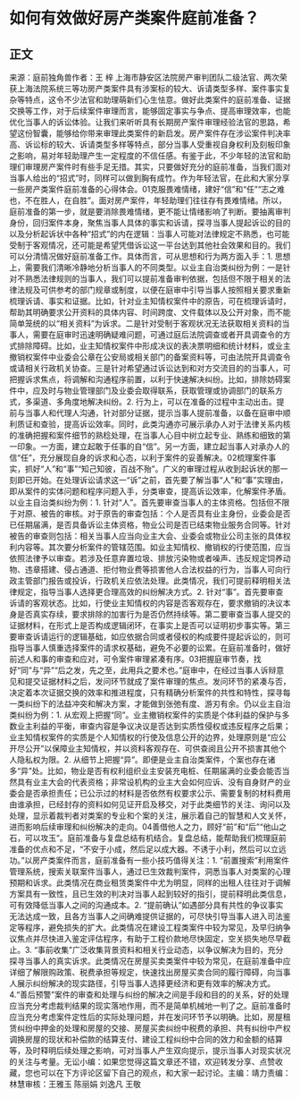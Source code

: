 # 如何有效做好房产类案件庭前准备？
## 正文
来源：庭前独角兽作者：王 梓 上海市静安区法院房产审判团队二级法官、两次荣获上海法院系统三等功房产类案件具有涉案标的较大、诉请类型多样、案件事实复杂等特点，这令不少法官和助理萌新们心生怯意。做好此类案件的庭前准备、证据交换等工作，对于后续案件审理而言，能够固定事实与争点、提高审理效率，也能优化当事人的诉讼体验。让我们来听听具有长期房产案件审理经验法官的思路，希望这份智囊，能够给你带来审理此类案件的新启发。房产案件存在涉讼案件判决率高、诉讼标的较大、诉请类型多样等特点，部分当事人受重视自身权利及刻板印象之影响，易对年轻助理产生一定程度的不信任感。有鉴于此，不少年轻的法官和助理们审理房产案件时有些手足无措。其实，只要做好充分的庭前准备，当我们面对当事人给出的“招式”时，同样可以做到胸有成竹。作为年轻法官，在此和大家分享一些房产类案件庭前准备的心得体会。01克服畏难情绪，建好“信”和“任”“志之难也，不在胜人，在自胜”。面对房产案件，年轻助理们往往存有畏难情绪。所以，庭前准备的第一步，就是要消除畏难情绪，更不能让情绪影响了判断。要抽离审判身份，回归案件本身，聚焦当事人具体的事实和诉请，探寻当事人提起诉讼的目的以及分析起诉状中各种“招式”的内在逻辑：当事人可能对法律规定不熟悉，也可能受制于客观情况，还可能是希望凭借诉讼这一平台达到其他社会效果和目的。我们可以分清情况做好庭前准备工作。具体而言，可从思想和行为两方面入手：1. 思想上，需要我们清晰冷静地分析当事人的不同类型。以业主自治类纠纷为例：一是针对不熟悉法律规则的当事人，我们可以提前准备审判依据，包括但不限于相关的法律法规及可供参考的部门规章或制度，以便在庭审中引导当事人按照相关要求重新梳理诉请、事实和证据。比如，针对业主知情权案件中的原告，可在梳理诉请时，帮助其明确要求公开资料的具体内容、时间跨度、文件载体以及公开对象，而不能简单笼统的以“相关资料”为诉求。二是针对受制于客观状况无法获取相关资料的当事人，需要在庭审时迅速明确疑难问题，可通过庭后法院调查或者开具调查令的方式排除障碍。比如，业主知情权案件中形成决议的表决票明细和统计材料，或业主撤销权案件中业委会公章在公安局或相关部门的备案资料等，可由法院开具调查令或请相关行政机关协查。三是针对希望通过诉讼达到和对方交流目的的当事人，可把握诉求焦点，将调解和沟通程序前置，以利于快速解决纠纷。比如，排除妨碍案件中，应及时与物业管理部门及业委会取得联系，获取管理或协调部门的联系方式，多渠道、多角度地解决纠纷。2. 行为上，可以在准备的过程中主动出击。提前与当事人和代理人沟通，针对部分证据，提示当事人提前准备，以备在庭审中顺利质证和查验，提高诉讼效率。同时，此类沟通亦可展示承办人对于法律关系内核的准确把握和案件细节的熟稔处理，在当事人心目中树立起专业、熟练和细致的第一印象。一方面，建立起敢于任事的自“信”。另一方面，建立起当事人对承办人的信“任”，充分展现自身的诉求和心态，以利于案件的妥善解决。02梳理案件事实，抓好“人”和“事”“知己知彼，百战不殆”。广义的审理过程从收到起诉状的那一刻即已开始。在处理诉讼请求这一“诉”之前，首先要了解当事“人”和“事”实理由，即从案件的实体问题和程序问题入手，分类审查，提高诉讼效率，化解案件矛盾。以业主自治类纠纷为例：1. 针对“人”。首先要审查当事人的主体资格。包括但不限于对原、被告的审核。对于原告的审查包括：个人是否具有业主身份，业委会是否已任期届满，是否具备诉讼主体资格，物业公司是否已结束物业服务合同等。针对被告的审查则包括：相关当事人应当向业主大会、业委会或物业公司主张的具体权利内容等。其次要分析案件的管辖范围。如业主知情权、撤销权的行使范围，应当依照法律予以审查。若涉及任意弃置垃圾、排放污染物或者噪声、违反规定饲养动物、违章搭建、侵占通道、拒付物业费等损害他人合法权益的行为，当事人可向行政主管部门报告或投诉，行政机关应依法处理。此类情况，我们可提前释明相关法律规定，指导当事人选择更合理高效的纠纷解决方式。2. 针对“事”。首先要审查诉请的客观状态。比如，行使业主知情权的内容是否客观存在，要求撤销的决议本身是否真实存续，要求排除的加害行为是否仍然持续等。第二要审查当事人提交的证据材料，在形式上是否构成逻辑闭环，在事实上是否可以证明初步事实等。第三要审查诉请运行的逻辑基础，如应依据合同或者侵权的构成要件提起诉讼的，则可指导当事人慎重选择案件的请求权基础，避免不必要的讼累。在庭前准备时，做好前述人和事的审查和应对，可令案件审理紧凑有序。03把握庭审节奏，找好“同”与“异”“后之发，先之至，此用兵之要术也。”庭审中，在经过当事人诉辩意见和提交证据材料之后，发问环节就成了案件审理的焦点。发问环节的紧凑与否，决定着本次证据交换的效率和推进程度，只有精确分析案件的共性和特性，探寻每一类纠纷下的法益冲突和解决方案，才能做到张弛有度、游刃有余。仍以业主自治类纠纷为例：1. 从宏观上把握“同”。业主撤销权案件的实质是个体利益的保护与多数业主利益的平衡，审查内容是争议决议是否达到实质性侵权或违反程序之后果；业主知情权案件的实质是个人知情权的行使及信息公开的边界，处理原则是“应公开尽公开”以保障业主知情权，并以资料客观存在、可供查阅且公开不损害其他个人隐私权为限。2. 从细节上把握“异”。即便是业主自治类案件，个案也存在诸多“异”处。比如，物业是否有权利组织业主安装充电桩、任期届满的业委会能否当然具有业主大会的代表资格；非常设机构的业主大会如何应诉、没有自身财产的业委会是否承担责任；已公示过的材料是否依然有权要求公示、需要复制的材料费用由谁承担，已经封存的资料如何见证开启及移交，对于此类细节的关注、询问以及处理，显示着裁判者对类案的专业和个案的关注，展示着自己的智慧和人文关怀，进而影响后续审理和纠纷解决的走向。04善借他人之力，顾好“前”和“后”“他山之石，可以攻玉”。庭前准备与复盘总结有机结合。复盘总结，能帮助我们梳理庭前准备的优点和不足，“不安于小成，然后足以成大器。不诱于小利，然后可以立远功。”以房产类案件而言，庭前准备有一些小技巧值得关注：1. “前置搜索”利用案件管理系统，搜索关联案件当事人，通过已生效裁判案件，洞悉当事人对类案的心理预期和诉求。此类情况在商业租赁类案件中尤为明显，同样的出租人往往对于调解方案具有一致性，且已生效的判决对当事人起到较好的指引，提前释明此类信息，可有效降低当事人之间的沟通成本。2. “提前确认”如遇部分具有共性的争议事实无法达成一致，且各方当事人之间确难提供证据的，可尽快引导当事人进入司法鉴定等程序，避免损失的扩大。此类情况在建设工程类案件中较为常见，及早归纳争议焦点并尽快进入鉴定评估程序，有助于工程价款地尽快固定，空关损失地尽早截止。3. “事前收集”广泛收集背景资料和相关行业动态，以争议解决为目的，充分探寻当事人的真实诉求。此类情况在房屋买卖类案件中较为常见，在庭前准备中应详细了解限购政策、税费承担等规定，快速找出房屋买卖合同的履行障碍，向当事人展示纠纷解决的现实路径，引导当事人选择更经济和更有效率的解决方式。4.“善后预警”案件的审查和处理与纠纷的解决之间是手段和目的的关系，好的处理应当充分考虑裁判结果的现实落地作用，而不是简单机械地一判了之。庭前准备时应当充分考虑案件定性后的实际处理问题，并在发问环节予以明确。比如，房屋租赁纠纷中押金的处理和房屋的交接、房屋买卖纠纷中税费的承担、共有纠纷中产权调换房屋的现状和补偿款的结算支付、建设工程纠纷中合同的效力和金额的结算等，及时释明后续处理之影响，可对当事人产生双向提示，提示当事人对现实状况的关注与考量。无讼小编：如果您觉得这篇文章还不错，欢迎转发分享、点赞收藏，您也可以在下方评论区留下自己的观点，和大家一起讨论。主编：靖力责编：林慧审核：王雅玉 陈丽娟 刘逸凡 王敬